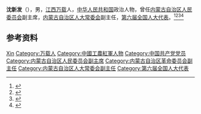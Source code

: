 '''沈新发'''（{{bd|1914年||1993年|}}），男，[[江西|江西]][[万载|万载]]人，[[中华人民共和国|中华人民共和国]]政治人物，曾任[[内蒙古自治区人民委员会|内蒙古自治区人民委员会]]副主席，[[内蒙古自治区人大常委会|内蒙古自治区人大常委会]]副主任，[[第六届全国人大代表|第六届全国人大代表]]。<ref>{{cite book|title=中囯人名大辞典·现任党政军领导人物卷|author=廖盖隆等编|year=1990|publisher=上海辞书出版社|location=上海|page=}}</ref><ref>{{Cite book|title=中国共产党人名大辞典|author=盛平主编|publisher=中国国际广播出版社|year=1991|isbn=|location=北京|pages=}}</ref><ref>{{Cite book|title=中国共产党名人录|author=于俊道主编|publisher=四川人民出版社|year=1997|isbn=|location=成都|pages=}}</ref><ref>{{Cite book|title=中华人民共和国职官志|author=何虎生, 李耀东, 向常福主编|publisher=中国社会出版社|year=2003|isbn=9787800883934|location=北京|pages=}}</ref>

== 参考资料 ==
{{reflist}}

{{中国人物小作品}}

{{Authority control}}
{{DEFAULTSORT:Shen沈}}
[[Category:沈姓|Xin]]
[[Category:万载人|Category:万载人]]
[[Category:中國工農紅軍人物|Category:中國工農紅軍人物]]
[[Category:中国共产党党员|Category:中国共产党党员]]
[[Category:内蒙古自治区人民委员会副主席|Category:内蒙古自治区人民委员会副主席]]
[[Category:内蒙古自治区革命委员会副主任|Category:内蒙古自治区革命委员会副主任]]
[[Category:内蒙古自治区人大常委会副主任|Category:内蒙古自治区人大常委会副主任]]
[[Category:第六届全国人大代表|Category:第六届全国人大代表]]